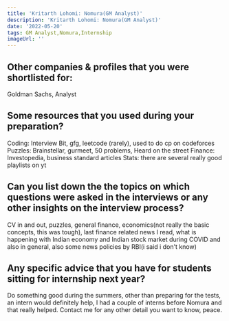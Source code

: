 ```yaml
---
title: 'Kritarth Lohomi: Nomura(GM Analyst)'
description: 'Kritarth Lohomi: Nomura(GM Analyst)'
date: '2022-05-20'
tags: GM Analyst,Nomura,Internship
imageUrl: ''
---
```


## Other companies & profiles that you were shortlisted for:
Goldman Sachs, Analyst

## Some resources that you used during your preparation?
Coding: Interview Bit, gfg, leetcode (rarely), used to do cp on codeforces
Puzzles: Brainstellar, gurmeet, 50 problems, Heard on the street
Finance: Investopedia, business standard articles
Stats: there are several really good playlists on yt

## Can you list down the the topics on which questions were asked in the interviews or any other insights on the interview process?
CV in and out, puzzles, general finance, economics(not really the basic concepts, this was tough), last finance related news I read, what is happening with Indian economy and Indian stock market during COVID and also in general, also some news policies by RBI(i said i don't know)

## Any specific advice that you have for students sitting for internship next year?
Do something good during the summers, other than preparing for the tests, an intern would definitely help, I had a couple of interns before Nomura and that really helped. Contact me for any other detail you want to know, peace.

